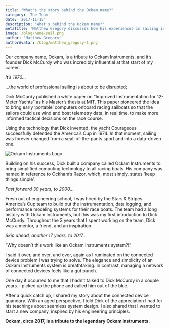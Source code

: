 ```yaml
---
title: "What's the story behind the Ockam name?"
category: 'The Team'
date: '2017-11-15'
description: "What's behind the Ockam name?"
metaTitle: 'Matthew Gregory discusses how his experiences in sailing inspired him to name Ockam as a tribute to one of his mentors.'
image: /blog/name/sail.png
author: 'Matthew Gregory'
authorAvatar: /blog/matthew_gregory-1.png
---
```


Our company name, Ockam, is a tribute to Ockam Instruments, and it’s founder Dick McCurdy who was incredibly influential at that start of my career.

_It’s 1970…_

…the world of professional sailing is about to be disrupted;

Dick McCurdy published a white paper on “Improved Instrumentation for 12-Meter Yachts” as his Master’s thesis at MIT. This paper pioneered the idea to bring early ‘portable’ computers onboard racing sailboats so that the sailors could use wind and boat telemetry data, in real time, to make more informed tactical decisions on the race course.

Using the technology that Dick invented, the yacht Courageous successfully defended the America’s Cup in 1974. In that moment, sailing was forever changed from a seat-of-the-pants sport and into a data-driven one.

![Ockam Instruments Logo](/blog/ockam_instruments_logo.png)

Building on his success, Dick built a company called Ockam Instruments to bring simplified computing technology to all racing boats. His company was named in reference to Ockham’s Razor, which, most simply, states ‘keep things simple’.

_Fast forward 30 years, to 2000…_

Fresh out of engineering school, I was hired by the Stars & Stripes America’s Cup team to build out the instrumentation, data logging, and performance modeling systems for their race boats. The team had a long history with Ockam Instruments, but this was my first introduction to Dick McCurdy. Throughout the 3 years that I spent working on the team, Dick was a mentor, a friend, and an inspiration.

_Skip ahead, another 17 years, to 2017…_

“Why doesn’t this work like an Ockam Instruments system?!”

I said it over, and over, and over, again as I ruminated on the connected device problem I was trying to solve. The elegance and simplicity of an Ockam Instruments system is breathtaking. In contrast, managing a network of connected devices feels like a gut punch.

One day it occurred to me that I hadn’t talked to Dick McCurdy in a couple years. I picked up the phone and called him out of the blue.

After a quick catch up, I shared my story about the connected device quandary. With an aged perspective, I told Dick of the appreciation I had for his teachings about seamless system design. I also shared that I wanted to start a new company, inspired by his engineering principles.

**Ockam, circa 2017, is a tribute to the legendary Ockam Instruments.**
